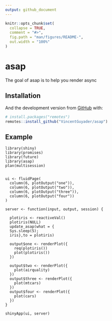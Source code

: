 ```yaml
---
output: github_document
---
```


<!-- README.md is generated from README.Rmd. Please edit that file -->

```r
knitr::opts_chunk$set(
  collapse = TRUE,
  comment = "#>",
  fig.path = "man/figures/README-",
  out.width = "100%"
)
```
# asap

<!-- badges: start -->
<!-- badges: end -->

The goal of asap is to help you render async

## Installation


And the development version from [GitHub](https://github.com/) with:

``` r
# install.packages("remotes")
remotes::install_github("VincentGuyader/asap")
```

## Example 

```
library(shiny)
library(promises)
library(future)
library(asap)
plan(multisession)


ui <- fluidPage(
  column(6, plotOutput("one")),
  column(6, plotOutput("two")),
  column(6, plotOutput("three")),
  column(6, plotOutput("four"))
)

server <- function(input, output, session) {
  
  plotiris <- reactiveVal()
  plotiris(NULL)
  update_asap(what = {
  Sys.sleep(5);
  iris},to = plotiris)
  
  output$one <- renderPlot({
    req(plotiris())
    plot(plotiris())
  })
  
  output$two <- renderPlot({
    plot(airquality)
  })
  output$three <- renderPlot({
    plot(mtcars)
  })
  output$four <- renderPlot({
    plot(cars)
  })
}

shinyApp(ui, server)
```
